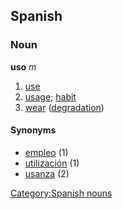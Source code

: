 == Spanish ==
=== Noun ===
'''uso''' ''m''
# [[use]]
# [[usage]]; [[habit]]
# [[wear]] ([[degradation]])

==== Synonyms ====
*[[empleo]] (1)
*[[utilización]] (1)
*[[usanza]] (2)

[[Category:Spanish nouns]]